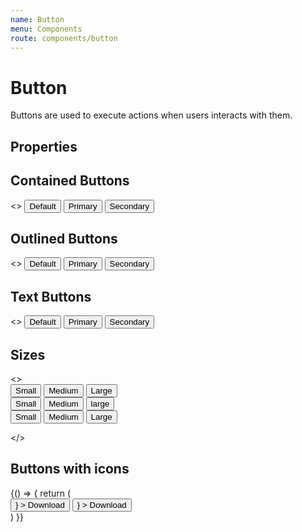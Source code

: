 ```yaml
---
name: Button
menu: Components
route: components/button
---
```



# Button

Buttons are used to execute actions when users interacts with them.

## Properties

<Props of={Button} />

## Contained Buttons

<Playground>
  <>
    <Button variant="contained" style={{ margin: 5 }}>
      Default
    </Button>
    <Button variant="contained" color="primary" style={{ margin: 5 }}>
      Primary
    </Button>
    <Button variant="contained" color="secondary" style={{ margin: 5 }}>
      Secondary
    </Button>
  </>
</Playground>

## Outlined Buttons

<Playground>
  <>
    <Button variant="outlined" style={{ margin: 5 }}>
      Default
    </Button>
    <Button variant="outlined" color="primary" style={{ margin: 5 }}>
      Primary
    </Button>
    <Button variant="outlined" color="secondary" style={{ margin: 5 }}>
      Secondary
    </Button>
  </>
</Playground>

## Text Buttons

<Playground>
  <>
    <Button variant="text" style={{ margin: 5 }}>
      Default
    </Button>
    <Button variant="text" color="primary" style={{ margin: 5 }}>
      Primary
    </Button>
    <Button variant="text" color="secondary" style={{ margin: 5 }}>
      Secondary
    </Button>
  </>
</Playground>

## Sizes

<Playground>
  <>
    <div>
      <Button variant="text" size="small" style={{ margin: 5 }}>
        Small
      </Button>
      <Button variant="contained" size="medium" style={{ margin: 5 }}>
        Medium
      </Button>
      <Button variant="outlined" size="large" style={{ margin: 5 }}>
        Large
      </Button>
    </div>
    <div>
      <Button
        variant="text"
        size="small"
        color="primary"
        style={{ margin: 5 }}
      >
        Small
      </Button>
      <Button
        variant="contained"
        size="medium"
        color="primary"
        style={{ margin: 5 }}
      >
        Medium
      </Button>
      <Button
        variant="outlined"
        size="large"
        color="primary"
        style={{ margin: 5 }}
      >
        large
      </Button>
    </div>
    <div>
    <Button
      variant="text"
      size="small"
      color="secondary"
      style={{ margin: 5 }}
    >
      Small
    </Button>
    <Button
      variant="contained"
      size="medium"
      color="secondary"
      style={{ margin: 5 }}
    >
      Medium
    </Button>
    <Button
      variant="outlined"
      size="large"
      color="secondary"
      style={{ margin: 5 }}
    >
      Large
    </Button>
    </div>

</>

</Playground>

## Buttons with icons

<Playground>
{() => {
    return (
         <div className="flex">
        <Button
      variant="contained"
      color="primary"
      style={{ margin: 5 }}
      startIcon={
    <svg
      class="fill-current w-4 h-4"
      xmlns="http://www.w3.org/2000/svg"
      viewBox="0 0 20 20"
    >
      <path d="M13 8V2H7v6H2l8 8 8-8h-5zM0 18h20v2H0v-2z" />
    </svg>
  }
    >
      Download
    </Button>
     <Button
      variant="contained"
      color="primary"
      style={{ margin: 5 }}
      endIcon={
    <svg
      class="fill-current w-4 h-4"
      xmlns="http://www.w3.org/2000/svg"
      viewBox="0 0 20 20"
    >
      <path d="M13 8V2H7v6H2l8 8 8-8h-5zM0 18h20v2H0v-2z" />
    </svg>
  }
    >
      Download
    </Button>
      </div>
    )
  }}

</Playground>
